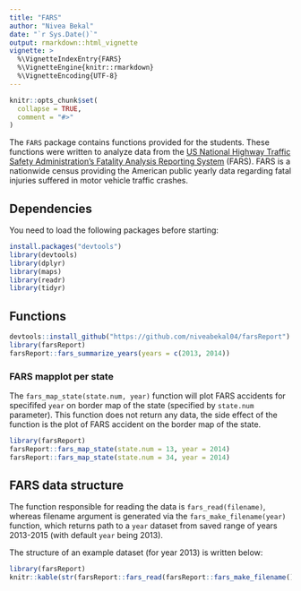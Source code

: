 ---
title: "FARS"
author: "Nivea Bekal"
date: "`r Sys.Date()`"
output: rmarkdown::html_vignette
vignette: >
  %\VignetteIndexEntry{FARS}
  %\VignetteEngine{knitr::rmarkdown}
  %\VignetteEncoding{UTF-8}
---

```{r, include = FALSE}
knitr::opts_chunk$set(
  collapse = TRUE,
  comment = "#>"
)
```


The `FARS` package contains functions provided for the students. These functions were written to analyze data from the [US National Highway Traffic Safety Administration's Fatality Analysis Reporting System](https://www.nhtsa.gov) (FARS). FARS is a nationwide census providing the American public yearly data regarding fatal injuries suffered in motor vehicle traffic crashes.

## Dependencies

You need to load the following packages before starting:

```{r, echo=TRUE, include=TRUE}
install.packages("devtools")
library(devtools)
library(dplyr)
library(maps)
library(readr)
library(tidyr)
```


## Functions

```{r}

devtools::install_github("https://github.com/niveabekal04/farsReport")
library(farsReport)
farsReport::fars_summarize_years(years = c(2013, 2014))
```

### FARS mapplot per state
The `fars_map_state(state.num, year)` function will plot FARS accidents for specififed `year` on border map of the state (specified by `state.num` parameter). This function does not return any data, the side effect of the function is the plot of FARS accident on the border map of the state.

```{r, fig.show='hold'}
library(farsReport)
farsReport::fars_map_state(state.num = 13, year = 2014)
farsReport::fars_map_state(state.num = 34, year = 2014)
```

## FARS data structure
The function responsible for reading the data is `fars_read(filename)`, whereas filename argument is generated via the `fars_make_filename(year)` function, which returns path to a `year` dataset from saved range of years 2013-2015 (with default `year` being 2013).

The structure of an example dataset (for year 2013) is written below:

```{r, echo=FALSE}
library(farsReport)
knitr::kable(str(farsReport::fars_read(farsReport::fars_make_filename())))
```

